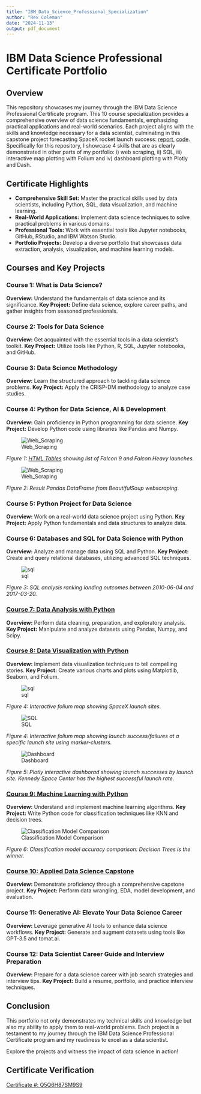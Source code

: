 ```yaml
---
title: "IBM_Data_Science_Professional_Specialization"
author: "Rex Coleman"
date: "2024-11-13"
output: pdf_document
---
```


# IBM Data Science Professional Certificate Portfolio

## Overview

This repository showcases my journey through the IBM Data Science Professional Certificate program. This 10 course specialization provides a comprehensive overview of data science fundamentals, emphasizing practical applications and real-world scenarios.  Each project aligns with the skills and knowledge necessary for a data scientist, culminating in this capstone project forecasting SpaceX rocket launch success: [report](https://github.com/rexcoleman/IBMDataScienceProfessionalSpecialization/blob/main/Capstone_Project_WinningTheSpaceRaceWithDataScience.pdf), [code](https://github.com/rexcoleman/IBMDataScienceProfessionalSpecialization/tree/main/C_10_AppliedDataScienceCapstone). Specifically for this repository, I showcase 4 skills that are as clearly demonstrated in other parts of my portfolio: i) web scraping, ii) SQL, iii) interactive map plotting with Folium and iv) dashboard plotting with Plotly and Dash.

## Certificate Highlights

- **Comprehensive Skill Set:** Master the practical skills used by data scientists, including Python, SQL, data visualization, and machine learning.
- **Real-World Applications:** Implement data science techniques to solve practical problems in various domains.
- **Professional Tools:** Work with essential tools like Jupyter notebooks, GitHub, RStudio, and IBM Watson Studio.
- **Portfolio Projects:** Develop a diverse portfolio that showcases data extraction, analysis, visualization, and machine learning models.

## Courses and Key Projects

### Course 1: What is Data Science?
**Overview:** Understand the fundamentals of data science and its significance.
**Key Project:** Define data science, explore career paths, and gather insights from seasoned professionals.

### Course 2: Tools for Data Science
**Overview:** Get acquainted with the essential tools in a data scientist's toolkit.
**Key Project:** Utilize tools like Python, R, SQL, Jupyter notebooks, and GitHub.

### Course 3: Data Science Methodology
**Overview:** Learn the structured approach to tackling data science problems.
**Key Project:** Apply the CRISP-DM methodology to analyze case studies.

### Course 4: Python for Data Science, AI & Development
**Overview:** Gain proficiency in Python programming for data science.
**Key Project:** Develop Python code using libraries like Pandas and Numpy.

![Web_Scraping](img/html_table.png)

*Figure 1: [HTML Tables](https://en.wikipedia.org/wiki/List_of_Falcon_9_and_Falcon_Heavy_launches) showing list of Falcon 9 and Falcon Heavy launches.*

![Web_Scraping](img/dratframe_created_from_webscraping.png)

*Figure 2: Result Pandas DataFrame from BeautifulSoup webscraping.*

### Course 5: Python Project for Data Science
**Overview:** Work on a real-world data science project using Python.
**Key Project:** Apply Python fundamentals and data structures to analyze data.

### Course 6: Databases and SQL for Data Science with Python
**Overview:** Analyze and manage data using SQL and Python.
**Key Project:** Create and query relational databases, utilizing advanced SQL techniques.

![sql](img/sql.png)

*Figure 3: SQL analysis ranking landing outcomes between 2010-06-04 and 2017-03-20.*

### [Course 7: Data Analysis with Python](https://github.com/rexcoleman/IBMDataScienceProfessionalSpecialization/tree/main/C_7_DataAnalysisWithPython)
**Overview:** Perform data cleaning, preparation, and exploratory analysis.
**Key Project:** Manipulate and analyze datasets using Pandas, Numpy, and Scipy.

### [Course 8: Data Visualization with Python](https://github.com/rexcoleman/IBMDataScienceProfessionalSpecialization/tree/main/C8_DataVisualizationWithPython)
**Overview:** Implement data visualization techniques to tell compelling stories.
**Key Project:** Create various charts and plots using Matplotlib, Seaborn, and Folium.

![sql](img/folium_map_launch_sites.png)

*Figure 4: Interactive folium map showing SpaceX launch sites.*

![SQL](img/folium_map_success_failurs_at_site.png)

*Figure 4: Interactive folium map showing launch success/failures at a specific launch site using marker-clusters.*

![Dashboard](img/interactive_plotly_dashboard_2.png)

*Figure 5: Plotly interactive dashborad showing launch successes by launch site.  Kennedy Space Center has the highest successful launch rate.*

### [Course 9: Machine Learning with Python](https://github.com/rexcoleman/IBMDataScienceProfessionalSpecialization/tree/main/C9_MachineLearningWithPyton)
**Overview:** Understand and implement machine learning algorithms.
**Key Project:** Write Python code for classification techniques like KNN and decision trees.

![Classification Model Comparison](img/model_accuracy_comparison.png)

*Figure 6: Classification model accuracy comparison: Decision Trees is the winner.*

### [Course 10: Applied Data Science Capstone](https://github.com/rexcoleman/IBMDataScienceProfessionalSpecialization/tree/main/C_10_AppliedDataScienceCapstone)
**Overview:** Demonstrate proficiency through a comprehensive capstone project.
**Key Project:** Perform data wrangling, EDA, model development, and evaluation.

### Course 11: Generative AI: Elevate Your Data Science Career
**Overview:** Leverage generative AI tools to enhance data science workflows.
**Key Project:** Generate and augment datasets using tools like GPT-3.5 and tomat.ai.

### Course 12: Data Scientist Career Guide and Interview Preparation
**Overview:** Prepare for a data science career with job search strategies and interview tips.
**Key Project:** Build a resume, portfolio, and practice interview techniques.

## Conclusion

This portfolio not only demonstrates my technical skills and knowledge but also my ability to apply them to real-world problems. Each project is a testament to my journey through the IBM Data Science Professional Certificate program and my readiness to excel as a data scientist.

Explore the projects and witness the impact of data science in action!

## Certificate Verification

[Certificate #: Q5Q6H87SM9S9](https://www.coursera.org/account/accomplishments/professional-cert/Q5Q6H87SM9S9)
